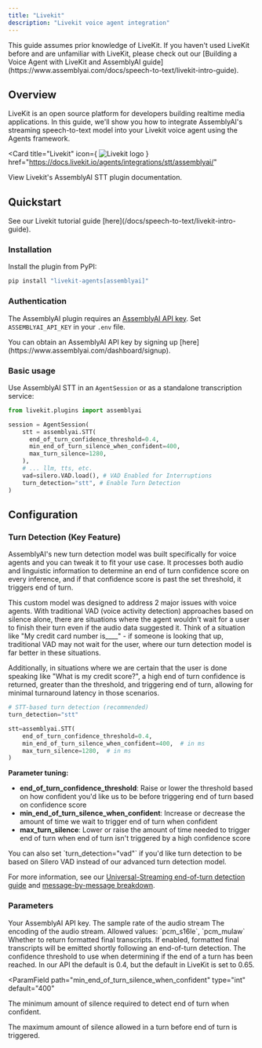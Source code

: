 ```yaml
---
title: "Livekit"
description: "Livekit voice agent integration"
---
```


<Note>
  This guide assumes prior knowledge of LiveKit. If you haven't used LiveKit
  before and are unfamiliar with LiveKit, please check out our [Building a Voice
  Agent with LiveKit and AssemblyAI
  guide](https://www.assemblyai.com/docs/speech-to-text/livekit-intro-guide).
</Note>

## Overview

LiveKit is an open source platform for developers building realtime media applications. In this guide, we'll show you how to integrate AssemblyAI's streaming speech-to-text model into your Livekit voice agent using the Agents framework.

<Card
  title="Livekit"
  icon={
    <img
      src="https://assemblyaiassets.com/images/Livekit.svg"
      alt="Livekit logo"
    />
  }
  href="https://docs.livekit.io/agents/integrations/stt/assemblyai/"
>
  View Livekit's AssemblyAI STT plugin documentation.
</Card>

## Quickstart

<Tip title="Looking for a full code example?">
  See our Livekit tutorial guide
  [here](/docs/speech-to-text/livekit-intro-guide).
</Tip>

### Installation

Install the plugin from PyPI:

```bash
pip install "livekit-agents[assemblyai]"
```

### Authentication

The AssemblyAI plugin requires an [AssemblyAI API key](https://www.assemblyai.com/docs/api-reference/overview#authorization). Set `ASSEMBLYAI_API_KEY` in your `.env` file.

<Tip>
  You can obtain an AssemblyAI API key by signing up
  [here](https://www.assemblyai.com/dashboard/signup).
</Tip>

### Basic usage

Use AssemblyAI STT in an `AgentSession` or as a standalone transcription service:

```python
from livekit.plugins import assemblyai

session = AgentSession(
    stt = assemblyai.STT(
      end_of_turn_confidence_threshold=0.4,
      min_end_of_turn_silence_when_confident=400,
      max_turn_silence=1280,
    ),
    # ... llm, tts, etc.
    vad=silero.VAD.load(), # VAD Enabled for Interruptions
    turn_detection="stt", # Enable Turn Detection
)
```

## Configuration

### Turn Detection (Key Feature)

AssemblyAI's new turn detection model was built specifically for voice agents and you can tweak it to fit your use case. It processes both audio and linguistic information to determine an end of turn confidence score on every inference, and if that confidence score is past the set threshold, it triggers end of turn.

This custom model was designed to address 2 major issues with voice agents. With traditional VAD (voice activity detection) approaches based on silence alone, there are situations where the agent wouldn't wait for a user to finish their turn even if the audio data suggested it. Think of a situation like "My credit card number is\_\_\_\_" - if someone is looking that up, traditional VAD may not wait for the user, where our turn detection model is far better in these situations.

Additionally, in situations where we are certain that the user is done speaking like "What is my credit score?", a high end of turn confidence is returned, greater than the threshold, and triggering end of turn, allowing for minimal turnaround latency in those scenarios.

```python
# STT-based turn detection (recommended)
turn_detection="stt"

stt=assemblyai.STT(
    end_of_turn_confidence_threshold=0.4,
    min_end_of_turn_silence_when_confident=400,  # in ms
    max_turn_silence=1280,  # in ms
)
```

**Parameter tuning:**

- **end_of_turn_confidence_threshold**: Raise or lower the threshold based on how confident you'd like us to be before triggering end of turn based on confidence score
- **min_end_of_turn_silence_when_confident**: Increase or decrease the amount of time we wait to trigger end of turn when confident
- **max_turn_silence**: Lower or raise the amount of time needed to trigger end of turn when end of turn isn't triggered by a high confidence score

<Tip>
  You can also set `turn_detection="vad"` if you'd like turn detection to be
  based on Silero VAD instead of our advanced turn detection model.
</Tip>

For more information, see our [Universal-Streaming end-of-turn detection guide](https://www.assemblyai.com/docs/speech-to-text/universal-streaming#end-of-turn-detection) and [message-by-message breakdown](https://www.assemblyai.com/docs/speech-to-text/universal-streaming/message-sequence).

### Parameters

<ParamField path="api_key" type="str">
  Your AssemblyAI API key.
</ParamField>

<ParamField path="sample_rate" type="int" default="16000">
  The sample rate of the audio stream
</ParamField>

<ParamField path="encoding" type="str" default="pcm_s16le">
  The encoding of the audio stream. Allowed values: `pcm_s16le`, `pcm_mulaw`
</ParamField>

<ParamField path="format_turns" type="bool" default="True">
  Whether to return formatted final transcripts. If enabled, formatted final
  transcripts will be emitted shortly following an end-of-turn detection.
</ParamField>

<ParamField path="end_of_turn_confidence_threshold" type="float" default="0.4">
  The confidence threshold to use when determining if the end of a turn has been
  reached. In our API the default is 0.4, but the default in LiveKit is set to
  0.65.
</ParamField>

<ParamField
  path="min_end_of_turn_silence_when_confident"
  type="int"
  default="400"
>
  The minimum amount of silence required to detect end of turn when confident.
</ParamField>

<ParamField path="max_turn_silence" type="int" default="1280">
  The maximum amount of silence allowed in a turn before end of turn is
  triggered.
</ParamField>
